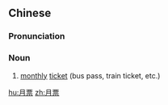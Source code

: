 ==Chinese==
{{zh-forms}}

===Pronunciation===
{{zh-pron
|m=yuèpiào
|c=jyut6 piu3
|mn=qz:ge̍rh-phiò/tp,xm:ge̍h-phiò/kh,zz:goe̍h-phiò
|cat=n
}}

===Noun===
{{zh-noun}}

# [[monthly]] [[ticket]] (bus pass, train ticket, etc.)

[[hu:月票]]
[[zh:月票]]
